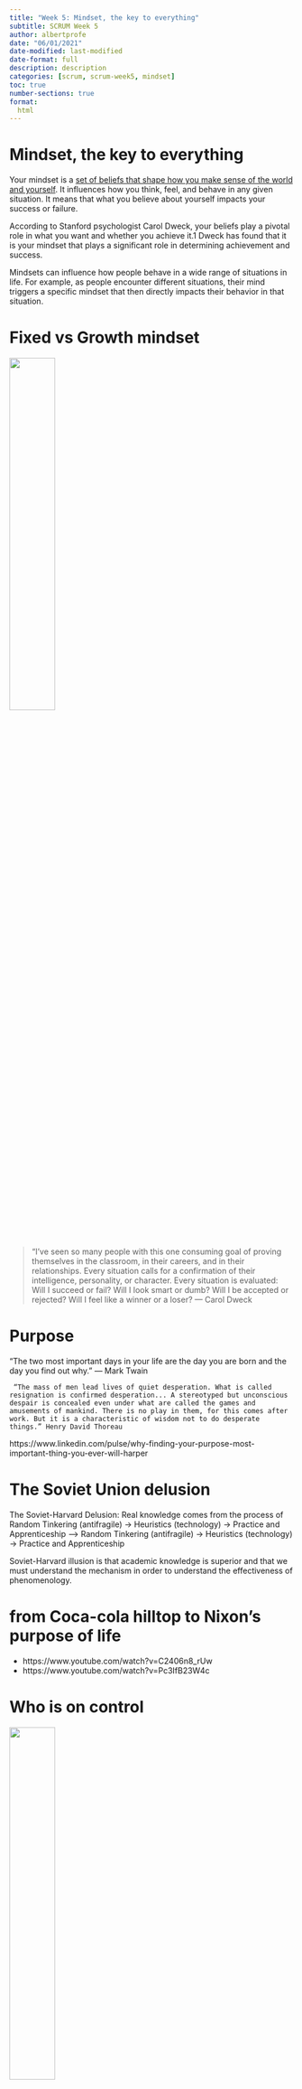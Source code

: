 ```yaml
---
title: "Week 5: Mindset, the key to everything"
subtitle: SCRUM Week 5
author: albertprofe
date: "06/01/2021"
date-modified: last-modified
date-format: full
description: description
categories: [scrum, scrum-week5, mindset]
toc: true
number-sections: true
format:
  html
---
```


# Mindset, the key to everything

Your mindset is a [set of beliefs that shape how you make sense of the world and yourself](https://www.verywellmind.com/what-is-a-mindset-2795025). It influences how you think, feel, and behave in any given situation. It means that what you believe about yourself impacts your success or failure.

According to Stanford psychologist Carol Dweck, your beliefs play a pivotal role in what you want and whether you achieve it.1 Dweck has found that it is your mindset that plays a significant role in determining achievement and success.

Mindsets can influence how people behave in a wide range of situations in life. For example, as people encounter different situations, their mind triggers a specific mindset that then directly impacts their behavior in that situation. 


# Fixed vs Growth mindset

![](/images/scrum/fixed_growth.png){width="40%"}


> "I've seen so many people with this one consuming goal of proving themselves in the classroom, in their careers, and in their relationships. Every situation calls for a confirmation of their intelligence, personality, or character. Every situation is evaluated: Will I succeed or fail? Will I look smart or dumb? Will I be accepted or rejected? Will I feel like a winner or a loser?
> — Carol Dweck

# Purpose


“The two most important days in your life are the day you are born and the day you find out why.”
― Mark Twain

     “The mass of men lead lives of quiet desperation. What is called resignation is confirmed desperation... A stereotyped but unconscious despair is concealed even under what are called the games and amusements of mankind. There is no play in them, for this comes after work. But it is a characteristic of wisdom not to do desperate things.” Henry David Thoreau

https://www.linkedin.com/pulse/why-finding-your-purpose-most-important-thing-you-ever-will-harper

# The Soviet Union delusion

The Soviet-Harvard Delusion: Real knowledge comes from the process of Random Tinkering (antifragile) → Heuristics (technology) → Practice and Apprenticeship –> Random Tinkering (antifragile) → Heuristics (technology) → Practice and Apprenticeship

Soviet-Harvard illusion is that academic knowledge is superior and that we must understand the mechanism in order to understand the effectiveness of phenomenology.

# from Coca-cola hilltop to Nixon's purpose of life

- https://www.youtube.com/watch?v=C2406n8_rUw
- https://www.youtube.com/watch?v=Pc3IfB23W4c


# Who is on control

![](/images/scrum/Principle1%20Companies%20Depend%20on%20Customers%20and%20Investors%20for%20Resources.png){width="40%"}

# Skin in the game

![](/images/scrum/skin.jpg){width="40%"}


![](/images/scrum/asymmetries.jpg){width="40%"}

# Antifragile

https://fs.blog/an-antifragile-way-of-life/

    Stick to simple rules

    Build in redundancy and layers (no single point of failure)

    Resist the urge to suppress randomness

    Make sure that you have your soul in the game

    Experiment and tinker — take lots of small risks

    Avoid risks that, if lost, would wipe you out completely

    Don’t get consumed by data

    Keep your options open

    Focus more on avoiding things that don’t work than trying to find out what does work

    Respect the old — look for habits and rules that have been around for a long time

# References

- [Week 5: Mindset, the key to everything](https://sites.google.com/view/gestioprojectes/llegir/setmana5){.external}


<!--- navLinks -->
<br><br>
<div class=row>
<br>
<div class='column left previous'>
<br>
[{{< fa solid arrow-left >}} Week 4: ScrumMaster, how it works](/scrum/scrum-week4.qmd)
<br>
</div>
<br>
<div class='column center'>
<br>
[{{< fa solid arrow-up >}} top](#top)
<br>
</div>
<br>
<div class='column right next'>
<br>
[Week 6: Product Owner  {{< fa solid arrow-right >}}](/scrum/scrum-week6.qmd)
<br>
</div>
<br>
</div>
